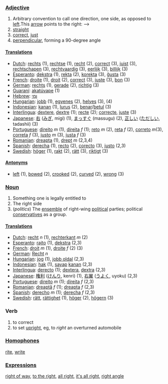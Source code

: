 ===[[Adjective]]===

# Arbitrary convention to call one direction, one side, as opposed to [[left]].This [[arrow]] points to the right: -->
# [[straight]]
# [[correct]], [[just]]
# [[perpendicular]], forming a 90-degree angle

====[[Translation]]s====

*[[Dutch]]: [[rechts]] (1), [[rechtse]] (1), [[recht]] (2), [[correct]] (3), [[juist]] (3), [[rechtschapen]] (3), [[rechtvaardig]] (3), [[eerlijk]] (3), [[billijk]] (3)
*[[Esperanto]]: [[dekstra]] (1), [[rekta]] (2), [[korekta]] (3), [[ĝusta]] (3)
*[[French]]: [[droite]] (1), [[droit]] (2), [[correct]] (3), [[juste]] (3), [[bon]] (3)
*[[German]]: [[rechts]] (1), [[gerade]] (2), [[richtig]] (3)
*[[Guaraní]]: [[akatúvape]] (1)
*[[Hebrew]]: [[ןמי]] 
*[[Hungarian]]: [[jobb]] (1), [[egyenes]] (2), [[helyes]] (3), [[]] (4)
*[[Indonesian]]: [[kanan]] (1), [[lurus]] (2), [[benar]]/[[betul]] (3)
*[[Interlingua]]: [[dextere]], [[dextre]] (1); [[recte]] (2); [[correcte]], [[juste]] (3)
*[[Japanese]]: [[右]] ([[みぎ]], migi) (1), [[まっすぐ]] (massugu) (2), [[正しい]] ([[ただしい]], tadashii) (3)
*[[Portuguese]]: [[direito]] ''m'' (1), [[direita]] ''f'' (1); [[reto]] ''m'' (2), [[reta]] ''f'' (2), [[correto]] ''m''(3), [[correta]] ''f'' (3), [[justo]] ''m'' (3), [[justa]] ''f'' (3)
*[[Romanian]]: [[dreapta]] (1), [[drept]] ''m'' (2,3,4)
*[[Spanish]]: [[derecha]] (1), [[recto]] (2), [[corecto]] (3), [[justo]] (2,3)
*[[Swedish]]: [[höger]] (1), [[rakt]] (2), [[rätt]] (3), [[riktigt]] (3)

====[[Antonym]]s====

*[[left]] (1), [[bowed]] (2), [[crooked]] (2), [[curved]] (2), [[wrong]] (3)

===[[Noun]]===

# Something one is legally entitled to
# The right side
# (''politics'') The [[ensemble]] of right-wing [[political]] parties; political [[conservatives]] as a group.

====[[Translation]]s====

*[[Dutch]]: [[recht]] ''n'' (1), [[rechterkant]] ''m'' (2)
*[[Esperanto]]: [[rajto]] (1), [[dekstra]] (2,3)
*[[French]]: [[droit]] ''m'' (1), [[droite]] ''f'' (2) (3)
*[[German]]: [[Recht]] ''n''
*[[Hungarian]]: [[jog]] (1), [[jobb oldal]] (2,3)
*[[Indonesian]]: [[hak]] (1), [[sayap]] [[kanan]] (2,3)
*[[Interlingua]]: [[derecto]] (1); [[dextera]], [[dextra]] (2,3)
*[[Japanese]]: [[権利]] ([[けんり]], kenri) (1), [[右翼]] ([[うよく]], uyoku) (2,3)
*[[Portuguese]]: [[direito]] ''m'' (1); [[direita]] ''f'' (2,3)
*[[Romanian]]: [[dreaptă]] ''f'' (1); [[dreapta]] ''f'' (2,3)
*[[Spanish]]: [[derecho]] ''m'' (1); [[derecha]] ''f'' (2,3)
*[[Swedish]]: [[rätt]], [[rättighet]] (1), [[höger]] (2), [[högern]] (3)
===Verb===
# to correct
# to set [[upright]], eg, to ''right'' an overturned automobile

===[[Homophone]]s===

[[rite]], [[write]]

===[[Expression]]s===

[[right of way]], [[to the right]], [[all right]], [[it's all right]], [[right angle]]